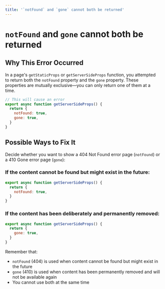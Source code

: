```yaml
---
title: '`notFound` and `gone` cannot both be returned'
---
```


# `notFound` and `gone` cannot both be returned

## Why This Error Occurred

In a page's `getStaticProps` or `getServerSideProps` function, you attempted to return both the `notFound` property and the `gone` property. These properties are mutually exclusive—you can only return one of them at a time.

```js
// This will cause an error
export async function getServerSideProps() {
  return {
    notFound: true,
    gone: true,
  }
}
```

## Possible Ways to Fix It

Decide whether you want to show a 404 Not Found error page (`notFound`) or a 410 Gone error page (`gone`):

### If the content cannot be found but might exist in the future:

```js
export async function getServerSideProps() {
  return {
    notFound: true,
  }
}
```

### If the content has been deliberately and permanently removed:

```js
export async function getServerSideProps() {
  return {
    gone: true,
  }
}
```

Remember that:

- `notFound` (404) is used when content cannot be found but might exist in the future
- `gone` (410) is used when content has been permanently removed and will not be available again
- You cannot use both at the same time
